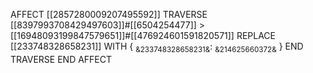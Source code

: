AFFECT [[2857280009207495592]]
    TRAVERSE [[8397993708429497603]]#[[6504254477]] > [[16948093199847579651]]#[[476924601591820571]]
        REPLACE [[233748328658231]] WITH {
            ~&233748328658231&~: ~&214625660372&~
        }
    END TRAVERSE
END AFFECT

